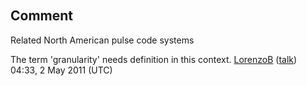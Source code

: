 <article id="25321670" title=Talk:Pulse code cab signaling>
	<talkpage id="25321670" title="Talk:Pulse code cab signaling">
{{WikiProject Trains|class=start|importance=high}}

==Comment==
Related North American pulse code systems

The term 'granularity' needs definition in this context. [[User:LorenzoB|LorenzoB]] ([[User talk:LorenzoB|talk]]) 04:33, 2 May 2011 (UTC)
	</talkpage>
</article>
